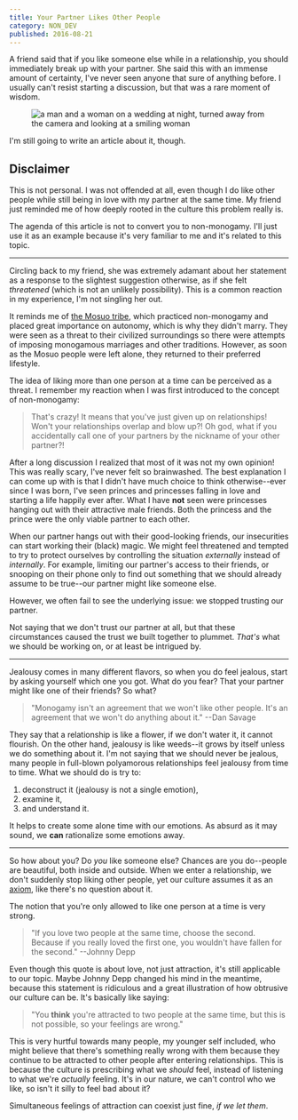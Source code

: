 ```yaml
---
title: Your Partner Likes Other People
category: NON_DEV
published: 2016-08-21
---
```



A friend said that if you like someone else while in a relationship, you should immediately break up with your partner. She said this with an immense amount of certainty, I've never seen anyone that sure of anything before. I usually can't resist starting a discussion, but that was a rare moment of wisdom.

<Figure>
  <Image
    alt="a man and a woman on a wedding at night, turned away from the camera and looking at a smiling woman"
    srcId="andreas-ronningen-29698-unsplash_gw5h1a"
    originalWidth="4896"
    originalHeight="3264"
  />
  <Caption>
    <UnsplashBadge
      fullName="Andreas Rønningen"
      userName="andozo"
    />
  </Caption>
</Figure>

I'm still going to write an article about it, though.

## Disclaimer

This is not personal. I was not offended at all, even though I do like other people while still being in love with my partner at the same time. My friend just reminded me of how deeply rooted in the culture this problem really is.

The agenda of this article is not to convert you to non-monogamy. I'll just use it as an example because it's very familiar to me and it's related to this topic.

---

Circling back to my friend, she was extremely adamant about her statement as a response to the slightest suggestion otherwise, as if she felt _threatened_ (which is not an unlikely possibility). This is a common reaction in my experience, I'm not singling her out.

It reminds me of [the Mosuo tribe][mosuo], which practiced non-monogamy and placed great importance on autonomy, which is why they didn't marry. They were seen as a threat to their civilized surroundings so there were attempts of imposing monogamous marriages and other traditions. However, as soon as the Mosuo people were left alone, they returned to their preferred lifestyle.

The idea of liking more than one person at a time can be perceived as a threat. I remember my reaction when I was first introduced to the concept of non-monogamy:

  > That's crazy! It means that you've just given up on relationships! Won't your relationships overlap and blow up?! Oh god, what if you accidentally call one of your partners by the nickname of your other partner?!

After a long discussion I realized that most of it was not my own opinion! This was really scary, I've never felt so brainwashed. The best explanation I can come up with is that I didn't have much choice to think otherwise--ever since I was born, I've seen princes and princesses falling in love and starting a life happily ever after. What I have **not** seen were princesses hanging out with their attractive male friends. Both the princess and the prince were the only viable partner to each other.

When our partner hangs out with their good-looking friends, our insecurities can start working their (black) magic. We might feel threatened and tempted to try to protect ourselves by controlling the situation _externally_ instead of _internally_. For example, limiting our partner's access to their friends, or snooping on their phone only to find out something that we should already assume to be true--our partner might like someone else.

However, we often fail to see the underlying issue: we stopped trusting our partner.

Not saying that we don't trust our partner at all, but that these circumstances caused the trust we built together to plummet. _That's_ what we should be working on, or at least be intrigued by.

---

Jealousy comes in many different flavors, so when you do feel jealous, start by asking yourself which one you got. What do you fear? That your partner might like one of their friends? So what?

  > "Monogamy isn't an agreement that we won't like other people. It's an agreement that we won't do anything about it." --Dan Savage

They say that a relationship is like a flower, if we don't water it, it cannot flourish. On the other hand, jealousy is like weeds--it grows by itself unless we do something about it. I'm not saying that we should never be jealous, many people in full-blown polyamorous relationships feel jealousy from time to time. What we should do is try to:

  1. deconstruct it (jealousy is not a single emotion),
  2. examine it,
  3. and understand it.

It helps to create some alone time with our emotions. As absurd as it may sound, we **can** rationalize some emotions away.

---

So how about you? Do _you_ like someone else? Chances are you do--people are beautiful, both inside and outside. When we enter a relationship, we don't suddenly stop liking other people, yet our culture assumes it as an [axiom][axiom], like there's no question about it.

The notion that you're only allowed to like one person at a time is very strong.

  > "If you love two people at the same time, choose the second. Because if you really loved the first one, you wouldn't have fallen for the second." --Johnny Depp

Even though this quote is about love, not just attraction, it's still applicable to our topic. Maybe Johnny Depp changed his mind in the meantime, because this statement is ridiculous and a great illustration of how obtrusive our culture can be. It's basically like saying:

  > "You **think** you're attracted to two people at the same time, but this is not possible, so your feelings are wrong."

This is very hurtful towards many people, my younger self included, who might believe that there's something really wrong with them because they continue to be attracted to other people after entering relationships. This is because the culture is prescribing what we _should_ feel, instead of listening to what we're _actually_ feeling. It's in our nature, we can't control who we like, so isn't it silly to feel bad about it?

Simultaneous feelings of attraction can coexist just fine, _if we let them_.

[mosuo]: https://en.wikipedia.org/wiki/Mosuo
[axiom]: https://en.wikipedia.org/wiki/Axiom
